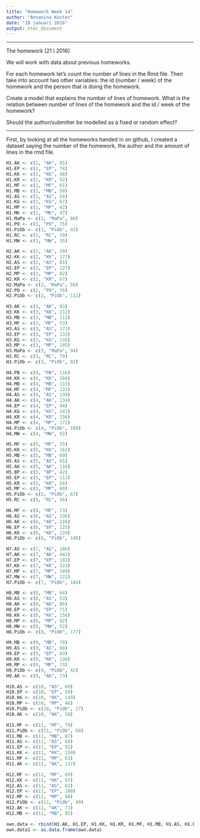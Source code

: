 ```yaml
---
title: "Homework Week 14"
author: "Annanina Koster"
date: "18 januari 2016"
output: html_document
---
```



---


The homework [21 I 2016]

We will work with data about previous homeworks.

For each homework let's count the number of lines in the Rmd file. Then take into account two other variables: the id (number / week) of the homework and the person that is doing the homework.

Create a model that explains the number of lines of homework. What is the relation between number of lines of the homework and the id / week of the homework?

Should the author/submitter be modelled as a fixed or random effect?


---


First, by looking at all the homeworks handed in on github, I created a dataset saying the number of the homework, the author and the amount of lines in the rmd file. 

```r

H1.AK <- c(1, "AK", 81)
H1.EP <- c(1, "EP", 74)
H1.KK <- c(1, "KK", 48)
H1.KR <- c(1, "KR", 52)
H1.MF <- c(1, "MF", 61)
H1.MB <- c(1, "MB", 50)
H1.AS <- c(1, "AS", 54)
H1.KG <- c(1, "KG", 67)
H1.MP <- c(1, "MP", 42)
H1.MK <- c(1, "MK", 47)
H1.MaPa <- c(1, "MaPa", 60)
H1.PO <- c(1, "PO", 75)
H1.PiOb <- c(1, "PiOb", 42)
H1.RC <- c(1, "RC", 39)
H1.MW <- c(1, "MW", 35)

H2.AK <- c(2, "AK", 39)
H2.KK <- c(2, "KK", 177)
H2.AS <- c(2, "AS", 81)
H2.EP <- c(2, "EP", 127)
H2.MP <- c(2, "MP", 82)
H2.KR <- c(2, "KR", 67)
H2.MaPa <- c(2, "MaPa", 50)
H2.PO <- c(2, "PO", 76)
H2.PiOb <- c(2, "PiOb", 111)

H3.AK <- c(3, "AK", 83)
H3.KK <- c(3, "KK", 212)
H3.MB <- c(3, "MB", 113)
H3.MF <- c(3, "MF", 53)
H3.AS <- c(3, "AS", 173)
H3.EP <- c(3, "EP", 133)
H3.KG <- c(3, "KG", 116)
H3.MP <- c(3, "MP", 105)
H3.MaPa <- c(3, "MaPa", 94)
H3.RC <- c(3, "RC", 79)
H3.PiOb <- c(3, "PiOb", 91)

H4.PB <- c(4, "PB", 116)
H4.KK <- c(4, "KK", 284)
H4.MB <- c(4, "MB", 115)
H4.MF <- c(4, "MF", 122)
H4.AS <- c(4, "AS", 139)
H4.AK <- c(4, "AK", 134)
H4.EP <- c(4, "EP", 94)
H4.KG <- c(4, "KG", 141)
H4.KR <- c(4, "KR", 156)
H4.MP <- c(4, "MP", 172)
H4.PiOb <- c(4, "PiOb", 100)
H4.MW <- c(4, "MW", 92)

H5.MF <- c(5, "MF", 55)
H5.KK <- c(5, "KK", 163)
H5.MB <- c(5, "MB", 69)
H5.AS <- c(5, "AS", 61)
H5.AK <- c(5, "AK", 116)
H5.BP <- c(5, "BP", 42)
H5.EP <- c(5, "EP", 111)
H5.KR <- c(5, "KR", 54)
H5.MP <- c(5, "MP", 60)
H5.PiOb <- c(5, "PiOb", 67)
H5.RC <- c(5, "RC", 56)

H6.MF <- c(6, "MF", 73)
H6.AS <- c(6, "AS", 136)
H6.AK <- c(6, "AK", 216)
H6.EP <- c(6, "EP", 123)
H6.KK <- c(6, "KK", 229)
H6.PiOb <- c(6, "PiOb", 146)

H7.AS <- c(7, "AS", 186)
H7.AK <- c(7, "AK", 442)
H7.EP <- c(7, "EP", 183)
H7.KK <- c(7, "KK", 323)
H7.MP <- c(7, "MP", 149)
H7.MW <- c(7, "MW", 122)
H7.PiOb <- c(7, "PiOb", 184)

H8.MB <- c(8, "MB", 64)
H8.AS <- c(8, "AS", 53)
H8.AK <- c(8, "AK", 86)
H8.EP <- c(8, "EP", 71)
H8.KK <- c(8, "KK", 158)
H8.MP <- c(8, "MP", 82)
H8.MW <- c(8, "MW", 52)
H8.PiOb <- c(8, "PiOb", 177)

H9.MB <- c(9, "MB", 78)
H9.AS <- c(9, "AS", 68)
H9.EP <- c(9, "EP", 83)
H9.KK <- c(9, "KK", 136)
H9.MP <- c(9, "MP", 73)
H9.PiOb <- c(9, "PiOb", 42)
H9.AK <- c(9, "AK", 73)

H10.AS <- c(10, "AS", 60)
H10.EP <- c(10, "EP", 59)
H10.KK <- c(10, "KK", 149)
H10.MP <- c(10, "MP", 46)
H10.PiOb <- c(10, "PiOb", 27)
H10.AK <- c(10, "AK", 50)

H11.MF <- c(11, "MF", 79)
H11.PiOb <- c(11, "PiOb", 60)
H11.MB <- c(11, "MB", 87)
H11.AS <- c(11, "AS", 68)
H11.EP <- c(11, "EP", 91)
H11.KK <- c(11, "KK", 159)
H11.MP <- c(11, "MP", 63)
H11.AK <- c(11, "AK", 117)

H12.MF <- c(11, "MF", 89)
H12.KK <- c(11, "KK", 97)
H12.AS <- c(11, "AS", 82)
H12.EP <- c(11, "EP", 108)
H12.MP <- c(11, "MP", 98)
H12.PiOb <- c(11, "PiOb", 49)
H12.AK <- c(11, "AK", 73)
H12.MB <- c(11, "MB", 95)

own.data <- rbind(H1.AK, H1.EP, H1.KK, H1.KR, H1.MF, H1.MB, H1.AS, H1.KG, H1.MP, H1.MK, H1.MaPa, H1.PO, H1.PiOb, H1.RC, H1.MW, H2.AK, H2.KK, H2.AS, H2.EP, H2.MP, H2.KR, H2.MaPa, H2.PO, H2.PiOb, H3.AK, H3.KK, H3.MB, H3.MF, H3.AS, H3.EP, H3.KG, H3.MP, H3.MaPa, H3.RC, H3.PiOb, H4.PB, H4.KK, H4.MB, H4.MF, H4.AS, H4.AK, H4.EP, H4.KG, H4.KR, H4.MP, H4.PiOb, H4.MW, H5.MF, H5.KK, H5.MB, H5.AS, H5.AK, H5.BP, H5.EP, H5.KR, H5.MP, H5.PiOb, H5.RC, H6.MF, H6.AS, H6.AK, H6.EP, H6.KK, H6.PiOb, H7.AS, H7.AK, H7.EP, H7.KK, H7.MP, H7.MW, H7.PiOb, H8.MB, H8.AS, H8.AK, H8.EP, H8.KK, H8.MP, H8.MW, H8.PiOb, H9.MB, H9.AS, H9.EP, H9.KK, H9.MP, H9.PiOb, H9.AK, H10.AS, H10.EP, H10.KK, H10.MP, H10.PiOb, H10.AK, H11.MF, H11.PiOb, H11.MB, H11.AS, H11.EP, H11.KK, H11.MP, H11.AK, H12.MF, H12.KK, H12.AS, H12.EP, H12.MP, H12.PiOb, H12.AK, H12.MB)
own.data1 <- as.data.frame(own.data)

```










